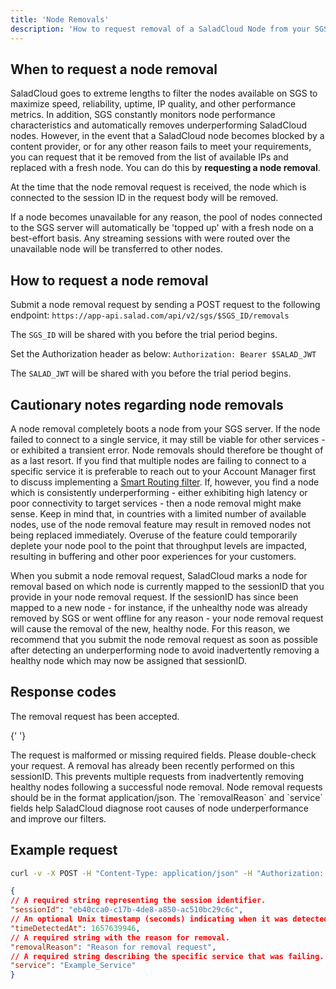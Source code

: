 ```yaml
---
title: 'Node Removals'
description: 'How to request removal of a SaladCloud Node from your SGS server'
---
```


## When to request a node removal

SaladCloud goes to extreme lengths to filter the nodes available on SGS to maximize speed, reliability, uptime, IP
quality, and other performance metrics. In addition, SGS constantly monitors node performance characteristics and
automatically removes underperforming SaladCloud nodes. However, in the event that a SaladCloud node becomes blocked by
a content provider, or for any other reason fails to meet your requirements, you can request that it be removed from the
list of available IPs and replaced with a fresh node. You can do this by **requesting a node removal**.

At the time that the node removal request is received, the node which is connected to the session ID in the request body
will be removed.

If a node becomes unavailable for any reason, the pool of nodes connected to the SGS server will automatically be
'topped up' with a fresh node on a best-effort basis. Any streaming sessions with were routed over the unavailable node
will be transferred to other nodes.

## How to request a node removal

Submit a node removal request by sending a POST request to the following endpoint:
`https://app-api.salad.com/api/v2/sgs/$SGS_ID/removals`

The `SGS_ID` will be shared with you before the trial period begins.

Set the Authorization header as below: `Authorization: Bearer $SALAD_JWT`

The `SALAD_JWT` will be shared with you before the trial period begins.

## Cautionary notes regarding node removals

A node removal completely boots a node from your SGS server. If the node failed to connect to a single service, it may
still be viable for other services - or exhibited a transient error. Node removals should therefore be thought of as a
last resort. If you find that multiple nodes are failing to connect to a specific service it is preferable to reach out
to your Account Manager first to discuss implementing a [Smart Routing filter](/products/sgs/smart-routing). If,
however, you find a node which is consistently underperforming - either exhibiting high latency or poor connectivity to
target services - then a node removal might make sense. Keep in mind that, in countries with a limited number of
available nodes, use of the node removal feature may result in removed nodes not being replaced immediately. Overuse of
the feature could temporarily deplete your node pool to the point that throughput levels are impacted, resulting in
buffering and other poor experiences for your customers.

When you submit a node removal request, SaladCloud marks a node for removal based on which node is currently mapped to
the sessionID that you provide in your node removal request. If the sessionID has since been mapped to a new node - for
instance, if the unhealthy node was already removed by SGS or went offline for any reason - your node removal request
will cause the removal of the new, healthy node. For this reason, we recommend that you submit the node removal request
as soon as possible after detecting an underperforming node to avoid inadvertently removing a healthy node which may now
be assigned that sessionID.

## Response codes

<AccordionGroup>
  <Accordion title="202 Accepted">
    The removal request has been accepted.
  </Accordion>

{' '}

<Accordion title="400 Bad Request">
  The request is malformed or missing required fields. Please double-check your request.
</Accordion>

  <Accordion title="409 Conflict">
    A removal has already been recently performed on this sessionID. This prevents multiple requests from inadvertently removing healthy nodes following a successful node removal.
  </Accordion>
</AccordionGroup>

<Note>
  Node removal requests should be in the format application/json. The `removalReason` and `service` fields help
  SaladCloud diagnose root causes of node underperformance and improve our filters.
</Note>

## Example request

```bash
curl -v -X POST -H "Content-Type: application/json" -H "Authorization: Bearer $SALAD_JWT" -d '{"sessionId": "$SESSION_ID","timeDetectedAt": $TIME,"removalReason": "$REMOVAL_REASON","service": "$SERVICE"}' https://app-api.salad.com/api/v2/sgs/$SGS_ID/removals
```

```JSON node_removal.json
{
// A required string representing the session identifier.
"sessionId": "eb40cca0-c17b-4de8-a850-ac510bc29c6c",
// An optional Unix timestamp (seconds) indicating when it was detected as bad.
"timeDetectedAt": 1657639946,
// A required string with the reason for removal.
"removalReason": "Reason for removal request",
// A required string describing the specific service that was failing.
"service": "Example_Service"
}
```

